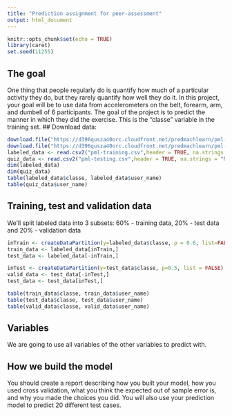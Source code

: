 ```yaml
---
title: "Prediction assignment for peer-assessment"
output: html_document
---
```


```r
knitr::opts_chunk$set(echo = TRUE)
library(caret)
set.seed(11255)
```
## The goal
One thing that people regularly do is quantify how much of a particular activity they do, but they rarely quantify how well they do it. In this project, your goal will be to use data from accelerometers on the belt, forearm, arm, and dumbell of 6 participants.
The goal of the project is to predict the manner in which they did the exercise. This is the "classe" variable in the training set. 
## Download data:
```r
download.file("https://d396qusza40orc.cloudfront.net/predmachlearn/pml-training.csv",destfile = "pml-training.csv")
download.file("https://d396qusza40orc.cloudfront.net/predmachlearn/pml-testing.csv",destfile = "pml-testing.csv")
labeled_data <- read.csv2("pml-training.csv",header = TRUE, na.strings = "NA", sep = ",", quote = "\"",dec = ".")
quiz_data <- read.csv2("pml-testing.csv",header = TRUE, na.strings = "NA", sep = ",", quote = "\"",dec = ".")
dim(labeled_data)
dim(quiz_data)
table(labeled_data$classe, labeled_data$user_name)
table(quiz_data$user_name)
```
## Training, test and validation data
We'll split labeled data into 3 subsets: 60% - training data, 20% - test data and 20% - validation data
```r
inTrain <- createDataPartition(y=labeled_data$classe, p = 0.6, list=FALSE)
train_data <- labeled_data[inTrain,]
test_data <- labeled_data[-inTrain,]

inTest <- createDataPartition(y=test_data$classe, p=0.5, list = FALSE)
valid_data <- test_data[-inTest,]
test_data <- test_data[inTest,]

table(train_data$classe, train_data$user_name)
table(test_data$classe, test_data$user_name)
table(valid_data$classe, valid_data$user_name)

```


## Variables
We are going to use all variables  of the other variables to predict with. 

## How we build the model
You should create a report describing how you built your model, how you used cross validation, what you think the expected out of sample error is, and why you made the choices you did. You will also use your prediction model to predict 20 different test cases.




